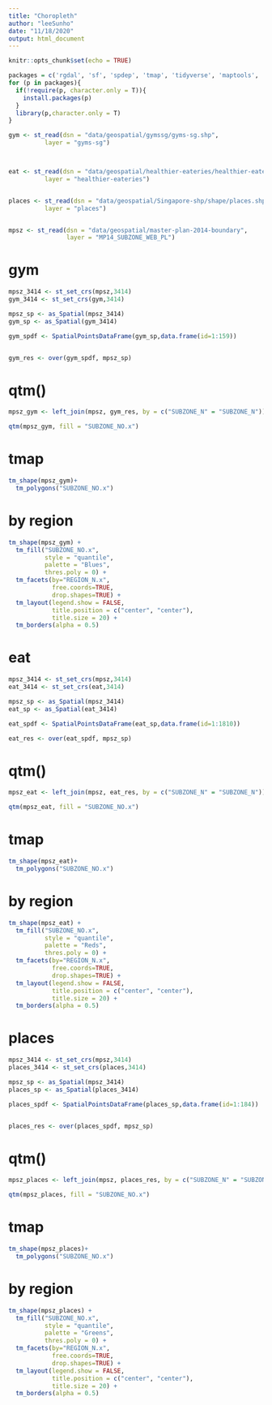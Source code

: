 ```yaml
---
title: "Choropleth"
author: "leeSunho"
date: "11/18/2020"
output: html_document
---
```


```r
knitr::opts_chunk$set(echo = TRUE)
```

```r

packages = c('rgdal', 'sf', 'spdep', 'tmap', 'tidyverse', 'maptools', 'raster', 'spatstat','prettydoc','spData','sp')
for (p in packages){
  if(!require(p, character.only = T)){
    install.packages(p)
  }
  library(p,character.only = T)
}

```


```r


gym <- st_read(dsn = "data/geospatial/gymssg/gyms-sg.shp",
          layer = "gyms-sg")



eat <- st_read(dsn = "data/geospatial/healthier-eateries/healthier-eateries.shp",
          layer = "healthier-eateries")


places <- st_read(dsn = "data/geospatial/Singapore-shp/shape/places.shp",
          layer = "places")


mpsz <- st_read(dsn = "data/geospatial/master-plan-2014-boundary", 
                layer = "MP14_SUBZONE_WEB_PL")


```
# gym

```r

mpsz_3414 <- st_set_crs(mpsz,3414)
gym_3414 <- st_set_crs(gym,3414)

mpsz_sp <- as_Spatial(mpsz_3414)
gym_sp <- as_Spatial(gym_3414)

gym_spdf <- SpatialPointsDataFrame(gym_sp,data.frame(id=1:159))


gym_res <- over(gym_spdf, mpsz_sp)

```

# qtm()
```r


mpsz_gym <- left_join(mpsz, gym_res, by = c("SUBZONE_N" = "SUBZONE_N"))

qtm(mpsz_gym, fill = "SUBZONE_NO.x")


```

# tmap

```r
tm_shape(mpsz_gym)+
  tm_polygons("SUBZONE_NO.x")


```

# by region

```r
tm_shape(mpsz_gym) +
  tm_fill("SUBZONE_NO.x",
          style = "quantile",
          palette = "Blues",
          thres.poly = 0) + 
  tm_facets(by="REGION_N.x", 
            free.coords=TRUE, 
            drop.shapes=TRUE) +
  tm_layout(legend.show = FALSE,
            title.position = c("center", "center"), 
            title.size = 20) +
  tm_borders(alpha = 0.5)

```


# eat

```r

mpsz_3414 <- st_set_crs(mpsz,3414)
eat_3414 <- st_set_crs(eat,3414)

mpsz_sp <- as_Spatial(mpsz_3414)
eat_sp <- as_Spatial(eat_3414)

eat_spdf <- SpatialPointsDataFrame(eat_sp,data.frame(id=1:1810))

eat_res <- over(eat_spdf, mpsz_sp)

```

# qtm()
```r


mpsz_eat <- left_join(mpsz, eat_res, by = c("SUBZONE_N" = "SUBZONE_N"))

qtm(mpsz_eat, fill = "SUBZONE_NO.x")


```

# tmap

```r
tm_shape(mpsz_eat)+
  tm_polygons("SUBZONE_NO.x")


```

# by region

```r
tm_shape(mpsz_eat) +
  tm_fill("SUBZONE_NO.x",
          style = "quantile",
          palette = "Reds",
          thres.poly = 0) + 
  tm_facets(by="REGION_N.x", 
            free.coords=TRUE, 
            drop.shapes=TRUE) +
  tm_layout(legend.show = FALSE,
            title.position = c("center", "center"), 
            title.size = 20) +
  tm_borders(alpha = 0.5)

```

# places

```r

mpsz_3414 <- st_set_crs(mpsz,3414)
places_3414 <- st_set_crs(places,3414)

mpsz_sp <- as_Spatial(mpsz_3414)
places_sp <- as_Spatial(places_3414)

places_spdf <- SpatialPointsDataFrame(places_sp,data.frame(id=1:184))


places_res <- over(places_spdf, mpsz_sp)

```

# qtm()
```r


mpsz_places <- left_join(mpsz, places_res, by = c("SUBZONE_N" = "SUBZONE_N"))

qtm(mpsz_places, fill = "SUBZONE_NO.x")


```

# tmap

```r
tm_shape(mpsz_places)+
  tm_polygons("SUBZONE_NO.x")


```

# by region

```r
tm_shape(mpsz_places) +
  tm_fill("SUBZONE_NO.x",
          style = "quantile",
          palette = "Greens",
          thres.poly = 0) + 
  tm_facets(by="REGION_N.x", 
            free.coords=TRUE, 
            drop.shapes=TRUE) +
  tm_layout(legend.show = FALSE,
            title.position = c("center", "center"), 
            title.size = 20) +
  tm_borders(alpha = 0.5)

```
